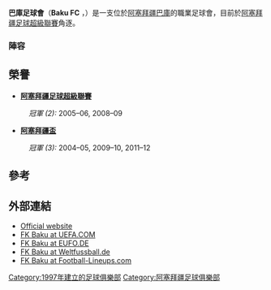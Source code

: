 {{Infobox football club|
  clubname = 巴庫|
  current  = |
  image    = |
  fullname = Bakı Futbol Klubu |
  nickname = ''Zolaqlılar'' (The Stripes)|
  founded  = {{Start date and age|df=yes|1997}}|
  ground   = [[阿塞拜疆|阿塞拜疆]][[巴庫|巴庫]]<br>[[巴庫托菲克_-_巴赫拉莫夫球場|巴庫托菲克 - 巴赫拉莫夫球場]]|
  capacity = 31,200 |
  owner    = [[Hafiz_Mammadov|Hafiz Mammadov]]|
  chairman = |
  chrtitle = Chairmen|
  manager  = Ibrahim Uzunca|
  league   = [[阿塞拜疆足球甲級聯賽|阿塞拜疆足球甲級聯賽]] |
  season   = 2014–15|
  position = 阿塞超，第 9 位（降班）|
  website  = http://www.fcbaku.com/|{{dead link|date=2017年12月 |bot=InternetArchiveBot |fix-attempted=yes }}
| pattern_la1=|pattern_b1=_whitehoops|pattern_ra1=|
  leftarm1=2B60DE|body1=2B60DE|rightarm1=2B60DE|shorts1=2B60DE|socks1=2B60DE|
  pattern_la2=|pattern_b2=|pattern_ra2=|
  leftarm2=800517|body2=800517|rightarm2=800517|shorts2=800517|socks2=800517|
  pattern_la3=|pattern_b3=FFFFFF|
  pattern_ra3=|pattern_so3=FFFFFF|pattern_sh3=FFFFFF|
  leftarm3=FFFFFF|body3=FFFFFF|rightarm3=FFFFFF|shorts3=FFFFFF|socks3=FFFFFF|
}}

'''巴庫足球會'''（'''Baku FC''' ，{{lang-az|"Bakı" Futbol Klubu}}）是一支位於[[阿塞拜疆|阿塞拜疆]][[巴庫|巴庫]]的職業足球會，目前於[[阿塞拜疆足球超級聯賽|阿塞拜疆足球超級聯賽]]角逐。

===陣容===
{{updated|2015年7月11日}}
{{Fs start}}
{{Fs player|no= 2|pos=DF|nat=AZE|name=Nijat Asgarov}}
{{Fs player|no= 4|pos=MF|nat=AZE|name=Ulvi Suleymanov}}
{{Fs player|no= 5|pos=DF|nat=Cyprus|name=[[Giorgos_Pelagias|Giorgos Pelagias]]}}
{{Fs player|no= 6|pos=DF|nat=AZE|name=Vugar Baybalayev}}
{{Fs player|no= 9|pos=FW|nat=AZE|name=Raul Yagubzade}}
{{Fs player|no=10|pos=MF|nat=AZE|name=Nurlan Novruzov}}
{{Fs player|no=12|pos=GK|nat=AZE|name=Elkhan Ahmadov}}
{{Fs player|no=16|pos=DF|nat=AZE|name=Rustam Rustamli}}
{{Fs player|no=17|pos=MF|nat=AZE|name=Elmin Asgarli}}
{{Fs player|no=19|pos=DF|nat=AZE|name=Eltun Huseynov}}
{{Fs player|no=20|pos=FW|nat=AZE|name=Valeh Seyidov}}
{{Fs player|no=21|pos=DF|nat=AZE|name=Elshad Manafov}}
{{Fs mid}}
{{Fs player|no=23|pos=DF|nat=AZE|name=Shahriyar Khalilov}}
{{Fs player|no=26|pos=GK|nat=AZE|name=Davud Asgarov}}
{{Fs player|no=28|pos=FW|nat=AZE|name=Ulvi Guliyev}}
{{Fs player|no=37|pos=DF|nat=AZE|name=Mikayil Rahimov}}
{{Fs player|no=43|pos=DF|nat=AZE|name=Tayyar Mammadov}}
{{Fs player|no=45|pos=MF|nat=AZE|name=Mahir Madatov}}
{{Fs player|no=55|pos=DF|nat=AZE|name=Aydın Mustafazadə}}
{{Fs player|no=56|pos=MF|nat=AZE|name=Geyrat Aliyev}}
{{Fs player|no=77|pos=MF|nat=AZE|name=Ramazan Abbasov}}
{{Fs player|no=85|pos=FW|nat=BRA|name=[[Silvino_João_de_Carvalho|Jabá]]}}
{{Fs player|no=99|pos=FW|nat=AZE|name=Kamil Nurahmadov}}
{{Fs end}}

==榮譽==
*'''[[阿塞拜疆足球超級聯賽|阿塞拜疆足球超級聯賽]]'''
: ''冠軍 (2):'' 2005–06, 2008–09

*'''[[阿塞拜疆盃|阿塞拜疆盃]]'''
: ''冠軍 (3):'' 2004–05, 2009–10, 2011–12

==參考==
{{reflist}}

==外部連結==
*[http://www.fcbaku.com/ Official website] {{Wayback|url=http://www.fcbaku.com/ |date=20110902042439 }}
*[http://www.uefa.com/teamsandplayers/teams/club=68201/domestic/index.html FK Baku at UEFA.COM] {{Wayback|url=http://www.uefa.com/teamsandplayers/teams/club=68201/domestic/index.html |date=20150809231721 }}
*[http://www.eufo.de/football/aze/fk_bbaku.htm FK Baku at EUFO.DE] {{Wayback|url=http://www.eufo.de/football/aze/fk_bbaku.htm |date=20100310071854 }}
*[https://web.archive.org/web/20080928135824/http://www.weltfussball.de/teams/baku-fk/ FK Baku at Weltfussball.de]
*[http://www.football-lineups.com/team/Baku/ FK Baku at Football-Lineups.com] {{Wayback|url=http://www.football-lineups.com/team/Baku/ |date=20151117020546 }}

[[Category:1997年建立的足球俱樂部|Category:1997年建立的足球俱樂部]]
[[Category:阿塞拜疆足球俱樂部|Category:阿塞拜疆足球俱樂部]]